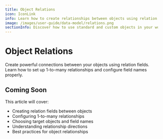 ```yaml
---
title: Object Relations
icon: IconLink
info: Learn how to create relationships between objects using relation fields and configure 1-to-many relationships.
image: /images/user-guide/data-model/relations.png
sectionInfo: Discover how to use standard and custom objects in your workspace.
---
```


# Object Relations

Create powerful connections between your objects using relation fields. Learn how to set up 1-to-many relationships and configure field names properly.

## Coming Soon

This article will cover:
- Creating relation fields between objects
- Configuring 1-to-many relationships
- Choosing target objects and field names
- Understanding relationship directions
- Best practices for object relationships

<ArticleEditContent></ArticleEditContent>
